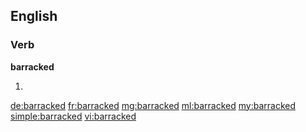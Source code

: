 ==English==

===Verb===
'''barracked'''

# {{past of|[[barrack]]}}

[[de:barracked]]
[[fr:barracked]]
[[mg:barracked]]
[[ml:barracked]]
[[my:barracked]]
[[simple:barracked]]
[[vi:barracked]]
